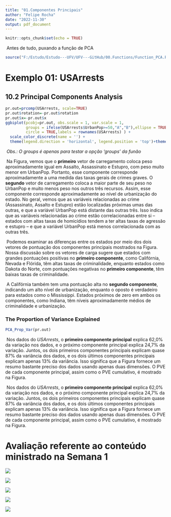 ```yaml
---
title: "01.Componentes Principais"
author: "Felipe Rocha"
date: "2022-11-30"
output: pdf_document
---
```


```r
knitr::opts_chunk$set(echo = TRUE)
```

\ Antes de tudo, puxando a função de PCA
```r
source("F:/Estudo/Estudo---UFV/UFV---GitHub/00.Functions/Function_PCA.R")
```

# Exemplo 01: USArrests

## 10.2 Principal Components Analysis 

```r
pr.out=prcomp(USArrests, scale=TRUE)
pr.out$rotation=-pr.out$rotation
pr.out$x=-pr.out$x
ggbiplot(pcobj=pr.out, obs.scale = 1, var.scale = 1,
         groups = ifelse(USArrests$UrbanPop>=50,"A","B"),ellipse = TRUE, 
         circle = TRUE,labels = rownames(USArrests) ) +
  scale_color_discrete(name = '') +
  theme(legend.direction = 'horizontal', legend.position = 'top')+theme_minimal()
```

\ *Obs.: O groups é apenas para testar a opção 'groups' da funão*

\ Na Figura, vemos que o **primeiro** vetor de carregamento coloca peso aproximadamente igual em Assalto, Assassinato e Estupro, com peso muito menor em UrbanPop. Portanto, esse componente corresponde aproximadamente a uma medida das taxas gerais de crimes graves. O **segundo** vetor de carregamento coloca a maior parte de seu peso no UrbanPop e muito menos peso nos outros três recursos. Assim, esse componente corresponde aproximadamente ao nível de urbanização do estado. No geral, vemos que as variáveis relacionadas ao crime (Assassinato, Assalto e Estupro) estão localizadas próximas umas das outras, e que a variável UrbanPop está distante das outras três. Isso indica que as variáveis relacionadas ao crime estão correlacionadas entre si – estados com altas taxas de homicídios tendem a ter altas taxas de agressão e estupro – e que a variável UrbanPop está menos correlacionada com as outras três.

\ Podemos examinar as diferenças entre os estados por meio dos dois vetores de pontuação dos componentes principais mostrados na Figura. Nossa discussão sobre os vetores de carga sugere que estados com grandes pontuações positivas no **primeiro componente**, como Califórnia, Nevada e Flórida, têm altas taxas de criminalidade, enquanto estados como Dakota do Norte, com pontuações negativas no **primeiro componente**, têm baixas taxas de criminalidade. 

\ A Califórnia também tem uma pontuação alta no **segundo componente**, indicando um alto nível de urbanização, enquanto o oposto é verdadeiro para estados como o Mississippi. Estados próximos de zero em ambos os componentes, como Indiana, têm níveis aproximadamente médios de criminalidade e urbanização.

### The Proportion of Variance Explained

```r
PCA_Prop_Var(pr.out)
```

\ Nos dados do *USArrests*, o **primeiro componente principal** explica 62,0% da variação nos dados, e o próximo componente principal explica 24,7% da variação. Juntos, os dois primeiros componentes principais explicam quase 87% da variância dos dados, e os dois últimos componentes principais explicam apenas 13% da variância. Isso significa que a Figura fornece um resumo bastante preciso dos dados usando apenas duas dimensões. O PVE de cada componente principal, assim como o PVE cumulativo, é mostrado na Figura.

\ Nos dados do *USArrests*, o **primeiro componente principal** explica 62,0% da variação nos dados, e o próximo componente principal explica 24,7% da variação. Juntos, os dois primeiros componentes principais explicam quase 87% da variância dos dados, e os dois últimos componentes principais explicam apenas 13% da variância. Isso significa que a Figura fornece um resumo bastante preciso dos dados usando apenas duas dimensões. O PVE de cada componente principal, assim como o PVE cumulativo, é mostrado na Figura.

# Avaliação referente ao conteúdo ministrado na Semana 1  


![]("F:/Estudo/Estudo---UFV/Subject/ELT 573 - INTRODUÇÃO AO APRENDIZADO ESTATÍSTICO/Tests/Avaliação referente ao conteúdo ministrado na Semana 1/01.png")

![]("F:/Estudo/Estudo---UFV/Subject/ELT 573 - INTRODUÇÃO AO APRENDIZADO ESTATÍSTICO/Tests/Avaliação referente ao conteúdo ministrado na Semana 1/02.png")

![]("F:/Estudo/Estudo---UFV/Subject/ELT 573 - INTRODUÇÃO AO APRENDIZADO ESTATÍSTICO/Tests/Avaliação referente ao conteúdo ministrado na Semana 1/03.png")

![]("F:/Estudo/Estudo---UFV/Subject/ELT 573 - INTRODUÇÃO AO APRENDIZADO ESTATÍSTICO/Tests/Avaliação referente ao conteúdo ministrado na Semana 1/04.png")

![]("F:/Estudo/Estudo---UFV/Subject/ELT 573 - INTRODUÇÃO AO APRENDIZADO ESTATÍSTICO/Tests/Avaliação referente ao conteúdo ministrado na Semana 1/05.png")